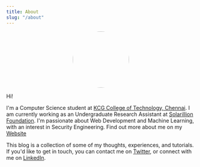 ```yaml
---
title: About
slug: "/about"
---
```


<img src="https://akashamba.netlify.app/static/media/official.974db491.jpeg" width="150" height="150" style="display: block;margin:0 auto;border-radius: 50%"/>

Hi!

I'm a Computer Science student at [KCG College of Technology, Chennai](http://kcgcollege.ac.in/). I am currently working as an Undergraduate Research Assistant at [Solarillion Foundation](https://solarillionfoundation.org/). I'm passionate about Web Development and Machine Learning, with an interest in Security Engineering. Find out more about me on my [Website](https://akashamba.netlify.app)

This blog is a collection of some of my thoughts, experiences, and tutorials. If you'd like to get in touch, you can contact me on [Twitter](https://twitter.com/akashamba238), or connect with me on [LinkedIn](https://www.linkedin.com/in/akash-ambashankar/). 